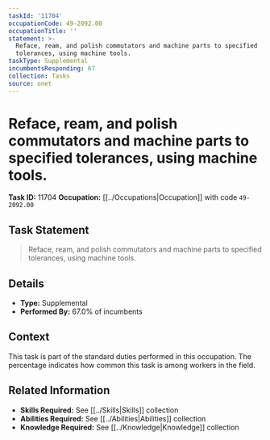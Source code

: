 ```yaml
---
taskId: '11704'
occupationCode: 49-2092.00
occupationTitle: ''
statement: >-
  Reface, ream, and polish commutators and machine parts to specified
  tolerances, using machine tools.
taskType: Supplemental
incumbentsResponding: 67
collection: Tasks
source: onet
---
```

# Reface, ream, and polish commutators and machine parts to specified tolerances, using machine tools.

**Task ID:** 11704
**Occupation:** [[../Occupations|Occupation]] with code `49-2092.00`

## Task Statement

> Reface, ream, and polish commutators and machine parts to specified tolerances, using machine tools.

## Details

- **Type:** Supplemental
- **Performed By:** 67.0% of incumbents

## Context

This task is part of the standard duties performed in this occupation. The percentage indicates how common this task is among workers in the field.

## Related Information

- **Skills Required:** See [[../Skills|Skills]] collection
- **Abilities Required:** See [[../Abilities|Abilities]] collection
- **Knowledge Required:** See [[../Knowledge|Knowledge]] collection
